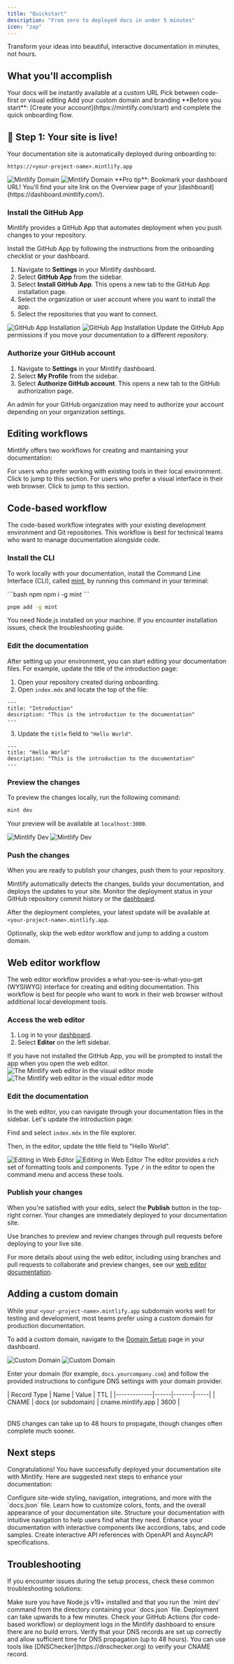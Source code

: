 ```yaml
---
title: "Quickstart"
description: "From zero to deployed docs in under 5 minutes"
icon: "zap"
---
```


<Card title="🚀 Ready to launch?" icon="rocket" color="#16a34a">
  Transform your ideas into beautiful, interactive documentation in minutes, not hours.
</Card>

## What you'll accomplish

<Steps>
  <Step title="Get your live site">
    Your docs will be instantly available at a custom URL
  </Step>
  <Step title="Choose your workflow">
    Pick between code-first or visual editing
  </Step>
  <Step title="Make it yours">
    Add your custom domain and branding
  </Step>
</Steps>

<Info>
**Before you start**: [Create your account](https://mintlify.com/start) and complete the quick onboarding flow.
</Info>

## 🎯 Step 1: Your site is live!

<Card title="✨ Instant deployment" color="#8b5cf6">
  Your documentation site is automatically deployed during onboarding to:
  
  ```
  https://<your-project-name>.mintlify.app
  ```
</Card>

<Frame>
  <img src="/images/quickstart/mintlify-domain-light.png" alt="Mintlify Domain" className="block dark:hidden" />
  <img src="/images/quickstart/mintlify-domain-dark.png" alt="Mintlify Domain" className="hidden dark:block" />
</Frame>

<Tip>
**Pro tip**: Bookmark your dashboard URL! You'll find your site link on the Overview page of your [dashboard](https://dashboard.mintlify.com/).
</Tip>

### Install the GitHub App

Mintlify provides a GitHub App that automates deployment when you push changes to your repository.

Install the GitHub App by following the instructions from the onboarding checklist or your dashboard.

1. Navigate to **Settings** in your Mintlify dashboard.
2. Select **GitHub App** from the sidebar.
3. Select **Install GitHub App**. This opens a new tab to the GitHub App installation page.
4. Select the organization or user account where you want to install the app.
5. Select the repositories that you want to connect.

<Frame>
  <img src="/images/quickstart/github-app-installation-light.png" alt="GitHub App Installation" className="block dark:hidden" />
  <img src="/images/quickstart/github-app-installation-dark.png" alt="GitHub App Installation" className="hidden dark:block" />
</Frame>

<Info>
  Update the GitHub App permissions if you move your documentation to a different repository.
</Info>

### Authorize your GitHub account

1. Navigate to **Settings** in your Mintlify dashboard.
2. Select **My Profile** from the sidebar.
3. Select **Authorize GitHub account**. This opens a new tab to the GitHub authorization page.

<Info>
  An admin for your GitHub organization may need to authorize your account depending on your organization settings.
</Info>

## Editing workflows

Mintlify offers two workflows for creating and maintaining your documentation:

<Card title="Code-based workflow" icon="terminal" horizontal href="#code-based-workflow">
  For users who prefer working with existing tools in their local environment. Click to jump to this section.
</Card>

<Card title="Web editor workflow" icon="mouse-pointer-2" horizontal href="#web-editor-workflow">
  For users who prefer a visual interface in their web browser. Click to jump to this section.
</Card>

## Code-based workflow

The code-based workflow integrates with your existing development environment and Git repositories. This workflow is best for technical teams who want to manage documentation alongside code.

### Install the CLI

To work locally with your documentation, install the Command Line Interface (CLI), called [mint](https://www.npmjs.com/package/mint), by running this command in your terminal:

<CodeGroup>
  ```bash npm
  npm i -g mint
  ```

  ```bash pnpm
  pnpm add -g mint
  ```
</CodeGroup>

<Info>
  You need Node.js installed on your machine. If you encounter installation issues, check the troubleshooting guide.
</Info>

### Edit the documentation

After setting up your environment, you can start editing your documentation files. For example, update the title of the introduction page:

1. Open your repository created during onboarding.
2. Open `index.mdx` and locate the top of the file:

```mdx index.mdx
---
title: "Introduction"
description: "This is the introduction to the documentation"
---
```

3. Update the `title` field to `"Hello World"`.

```mdx index.mdx {2}
---
title: "Hello World"
description: "This is the introduction to the documentation"
---
```

### Preview the changes

To preview the changes locally, run the following command:

```bash
mint dev
```

Your preview will be available at `localhost:3000`.

<Frame>
  <img src="/images/quickstart/mintlify-dev-light.png" alt="Mintlify Dev" className="block dark:hidden" />
  <img src="/images/quickstart/mintlify-dev-dark.png" alt="Mintlify Dev" className="hidden dark:block" />
</Frame>

### Push the changes

When you are ready to publish your changes, push them to your repository.

Mintlify automatically detects the changes, builds your documentation, and deploys the updates to your site. Monitor the deployment status in your GitHub repository commit history or the [dashboard](https://dashboard.mintlify.com).

After the deployment completes, your latest update will be available at `<your-project-name>.mintlify.app`.

<Card title="Jump to adding a custom domain" icon="arrow-down" href="#adding-a-custom-domain" horizontal>
  Optionally, skip the web editor workflow and jump to adding a custom domain.
</Card>

## Web editor workflow

The web editor workflow provides a what-you-see-is-what-you-get (WYSIWYG) interface for creating and editing documentation. This workflow is best for people who want to work in their web browser without additional local development tools.

### Access the web editor

1. Log in to your [dashboard](https://dashboard.mintlify.com).
2. Select **Editor** on the left sidebar.

<Info>
  If you have not installed the GitHub App, you will be prompted to install the app when you open the web editor.
</Info>

<Frame>
  <img alt="The Mintlify web editor in the visual editor mode" src="/images/quickstart/web-editor-light.png" className="block dark:hidden" />
  <img alt="The Mintlify web editor in the visual editor mode" src="/images/quickstart/web-editor-dark.png" className="hidden dark:block" />
</Frame>

### Edit the documentation

In the web editor, you can navigate through your documentation files in the sidebar. Let's update the introduction page:

Find and select `index.mdx` in the file explorer.

Then, in the editor, update the title field to "Hello World".

<Frame>
  <img alt="Editing in Web Editor" src="/images/quickstart/web-editor-editing-light.png" className="block dark:hidden" />
  <img alt="Editing in Web Editor" src="/images/quickstart/web-editor-editing-dark.png" className="hidden dark:block" />
</Frame>

<Tip>
  The editor provides a rich set of formatting tools and components. Type <kbd>/</kbd> in the editor to open the command menu and access these tools.
</Tip>

### Publish your changes

When you're satisfied with your edits, select the **Publish** button in the top-right corner. Your changes are immediately deployed to your documentation site.

<Tip>
  Use branches to preview and review changes through pull requests before deploying to your live site.
</Tip>

For more details about using the web editor, including using branches and pull requests to collaborate and preview changes, see our [web editor documentation](/editor/getting-started).

## Adding a custom domain

While your `<your-project-name>.mintlify.app` subdomain works well for testing and development, most teams prefer using a custom domain for production documentation.

To add a custom domain, navigate to the [Domain Setup](https://dashboard.mintlify.com/settings/deployment/custom-domain) page in your dashboard.

<Frame>
  <img src="/images/quickstart/custom-domain-light.png" alt="Custom Domain" className="block dark:hidden" />
  <img src="/images/quickstart/custom-domain-dark.png" alt="Custom Domain" className="hidden dark:block" />
</Frame>

Enter your domain (for example, `docs.yourcompany.com`) and follow the provided instructions to configure DNS settings with your domain provider.

<Table>
| Record Type | Name | Value | TTL |
|-------------|------|-------|-----|
| CNAME | docs (or subdomain) | cname.mintlify.app | 3600 |
</Table>

<Info>
  DNS changes can take up to 48 hours to propagate, though changes often complete much sooner.
</Info>

## Next steps

Congratulations! You have successfully deployed your documentation site with Mintlify. Here are suggested next steps to enhance your documentation:

<Card title="Configure your global settings" icon="settings" href="settings" horizontal>
  Configure site-wide styling, navigation, integrations, and more with the `docs.json` file.
</Card>
<Card title="Customize your theme" icon="paintbrush" href="themes" horizontal>
  Learn how to customize colors, fonts, and the overall appearance of your documentation site.
</Card>
<Card title="Organize navigation" icon="map" href="navigation" horizontal>
  Structure your documentation with intuitive navigation to help users find what they need.
</Card>
<Card title="Add interactive components" icon="puzzle" href="/components/accordions" horizontal>
  Enhance your documentation with interactive components like accordions, tabs, and code samples.
</Card>
<Card title="Set up API references" icon="code" href="/api-playground/overview" horizontal>
  Create interactive API references with OpenAPI and AsyncAPI specifications.
</Card>

## Troubleshooting

If you encounter issues during the setup process, check these common troubleshooting solutions:

<AccordionGroup>
  <Accordion title="Local preview not working">
    Make sure you have Node.js v19+ installed and that you run the `mint dev` command from the directory containing your `docs.json` file.
  </Accordion>
  <Accordion title="Changes not reflecting on live site">
    Deployment can take upwards to a few minutes. Check your GitHub Actions (for code-based workflow) or deployment logs in the Mintlify dashboard to ensure there are no build errors.
  </Accordion>
  <Accordion title="Custom domain not connecting">
    Verify that your DNS records are set up correctly and allow sufficient time for DNS propagation (up to 48 hours). You can use tools like [DNSChecker](https://dnschecker.org) to verify your CNAME record.
  </Accordion>
</AccordionGroup>
